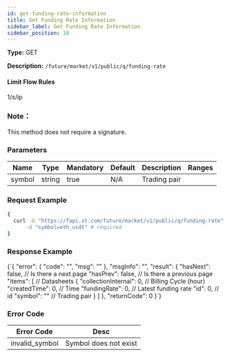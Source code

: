 ```yaml
---
id: get-funding-rate-information
title: Get Funding Rate Information
sidebar_label: Get Funding Rate Information
sidebar_position: 18
---
```


**Type:** GET

**Description:** `/future/market/v1/public/q/funding-rate`

#### **Limit Flow Rules**

1/s/ip

### Note：

This method does not require a signature.

### Parameters

| Name   | Type   | Mandatory | Default | Description  | Ranges |
| ------ | ------ | --------- | ------- | ------------ | ------ |
| symbol | string | true      | N/A     | Trading pair |        |

### Request Example

```bash title="Request"
{
  curl -G "https://fapi.xt.com/future/market/v1/public/q/funding-rate" \
      -d "symbol=eth_usdt" # required
}
```

### Response Example


<CodeBlock language="json" title="Response">
  {`{
  "error": {
    "code": "",
    "msg": ""
  },
  "msgInfo": "",
  "result": {
    "hasNext": false, // Is there a next page
    "hasPrev": false, // Is there a previous page
    "items": [        // Datasheets
      {
        "collectionInternal": 0, // Billing Cycle (hour)
        "createdTime": 0,        // Time
        "fundingRate": 0,        // Latest funding rate
        "id": 0,                 // id
        "symbol": ""             // Trading pair
      }
    ]
  },
  "returnCode": 0
}`}
</CodeBlock>

### Error Code

| Error Code | Desc |
|-------------|----------------|
| invalid_symbol | Symbol does not exist |